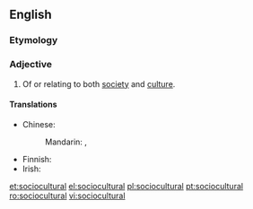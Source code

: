 ==English==

===Etymology===
{{prefix|socio|cultural|lang=en}}

===Adjective===
{{en-adj}}

# Of or relating to both [[society]] and [[culture]].

====Translations====
{{trans-top|of both society and culture}}
* Chinese:
*: Mandarin: {{t|cmn|社會文化|alt=社會文化的|sc=Hani}}, {{t|cmn|社会文化|alt=社会文化的|tr=shèhuì wénhuà de|sc=Hani}}
{{trans-mid}}
* Finnish: {{t+|fi|sosiokulttuurinen}}
* Irish: {{t|ga|soch-chultúrtha}}
{{trans-bottom}}

[[et:sociocultural]]
[[el:sociocultural]]
[[pl:sociocultural]]
[[pt:sociocultural]]
[[ro:sociocultural]]
[[vi:sociocultural]]